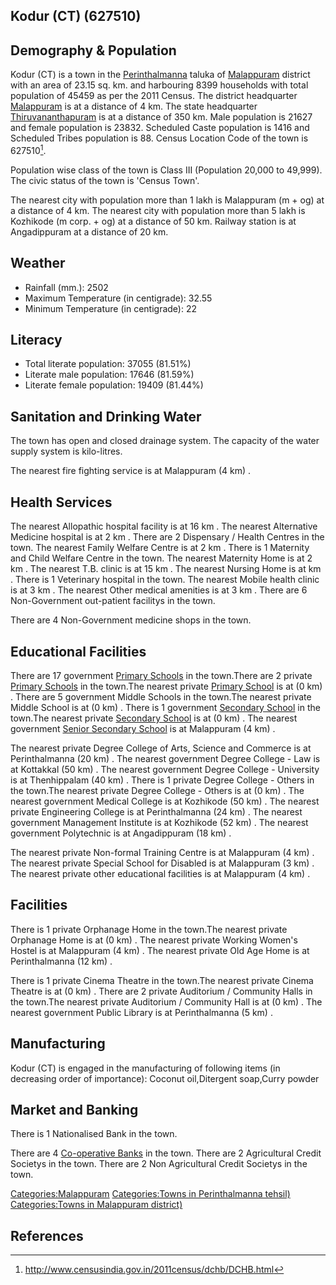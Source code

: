{{Infobox settlement
| name=Kodur (CT)
| native_name=
| native_name_lang=
| other_name=
| nickname=
| settlement_type=Town
| image_skyline=
| image_alt=
| image_caption=
| pushpin_map=India Kerala
| pushpin_label_position=right
| pushpin_map_alt=
| pushpin_map_caption=Location in Kerala, India
| latd=
| latm=
| lats=
| latNS=
| longd=
| longm=
| longs=
| longEW=
| coordinates_display=inline,title
| subdivision_type=Country
| subdivision_name={{flag|India}}
| subdivision_type1=[[States and territories of India|State]]
| subdivision_name1=Kerala 
| subdivision_type2=[[List of districts of India|District]]
| subdivision_name2=Malappuram
| subdivision_type3=Tahsil
| subdivision_name3=Perinthalmanna
| website=
| established_title=<!-- Established -->
| established_date=
| founder=
| named_for=
| government_type=
| governing_body=
| unit_pref=Metric
| area_footnotes=
| area_rank=
| area_total_km2=23.15
| elevation_footnotes=
| elevation_m=
| population_total=45459
| population_as_of=2011
| population_rank=
| population_density_km2=1963
| population_demonym=
| population_footnotes=
| demographics_type1=Languages=
| demographics1_title1=Official=
| demographics1_info1=[[Malayalam language|Malayalam]]
| timezone1=[[Indian Standard Time|IST]]
| utc_offset1==+5:30
| postal_code_type=[[Postal Index Number|PIN]]
| postal_code=
| area_code_type=Telephone code
| area_code=
| registration_plate=
| blank1_name_sec1=Nearest city
| blank1_info_sec1=[[Malappuram (m + og)]]
| blank2_name_sec1=[[Human sex ratio|Sex ratio]]
| blank2_info_sec1=1101
| blank3_name_sec1=Literacy
| blank3_info_sec1=81.51%
| blank1_name_sec2=[[2011 Census of India|2011 census]] code
| blank1_info_sec2=627510
| footnotes=
}}

== Kodur (CT) (627510) ==

== Demography & Population ==

Kodur (CT) is a town in the [[Perinthalmanna]] taluka of [[Malappuram]] district with an area of 23.15 sq. km. and harbouring 8399 households with total population of 45459 as per the 2011 Census. The district headquarter [[Malappuram]] is at a distance of 4 km. The state headquarter [[Thiruvananthapuram]] is at a distance of 350 km. Male population is 21627 and female population is 23832. Scheduled Caste population is 1416 and Scheduled Tribes population is 88. Census Location Code of the town is 627510<ref>http://www.censusindia.gov.in/2011census/dchb/DCHB.html</ref>.

Population wise class of the town is Class III (Population 20,000 to 49,999).
The civic status of the town is 'Census Town'.

The nearest city with population more than 1 lakh is Malappuram (m + og) at a distance of 4 km. The nearest city with population more than 5 lakh is Kozhikode (m corp. + og) at a distance of 50 km. Railway station is at Angadippuram at a distance of 20 km.


== Weather ==  
* Rainfall (mm.): 2502 
* Maximum Temperature (in centigrade): 32.55
* Minimum Temperature (in centigrade): 22


== Literacy ==  
* Total literate population: 37055 (81.51%)
* Literate male population: 17646 (81.59%)
* Literate female population: 19409 (81.44%)


== Sanitation and Drinking Water ==  
The town has open and closed drainage system.
The capacity of the water supply system is  kilo-litres.

The nearest fire fighting service is at Malappuram (4 km) .


== Health Services ==
The nearest Allopathic hospital facility is at 16 km .
The nearest Alternative Medicine hospital is at 2 km .
There are 2 Dispensary / Health Centres in the town.
The nearest Family Welfare Centre is at 2 km .
There is 1 Maternity and Child Welfare Centre in the town.
The nearest Maternity Home is at 2 km .
The nearest T.B. clinic is at 15 km .
The nearest Nursing Home is at  km .
There is 1 Veterinary hospital in the town.
The nearest Mobile health clinic is at 3 km .
The nearest Other medical amenities is at 3 km .
There are 6 Non-Government out-patient facilitys in the town.


There are 4 Non-Government medicine shops in the town.


== Educational Facilities ==
There are 17 government [[Primary School]]s in the town.There are 2 private [[Primary School]]s in the town.The nearest private [[Primary School]] is at  (0 km) .
There are 5 government Middle Schools in the town.The nearest private Middle School is at  (0 km) .
There is 1 government [[Secondary School]] in the town.The nearest private [[Secondary School]] is at  (0 km) .
The nearest government [[Senior Secondary School]] is at Malappuram (4 km) .
 
 
 
 
 
The nearest private Degree College of Arts, Science and Commerce is at Perinthalmanna  (20 km) .
The nearest government Degree College - Law is at Kottakkal  (50 km) .
The nearest government Degree College - University is at Thenhippalam (40 km) .
There is 1 private Degree College - Others in the town.The nearest private Degree College - Others is at  (0 km) .
The nearest government Medical College is at Kozhikode (50 km) .
The nearest private Engineering College is at Perinthalmanna (24 km) .
The nearest government Management Institute is at Kozhikode (52 km) .
The nearest government Polytechnic is at Angadippuram (18 km) .
 
The nearest private Non-formal Training Centre is at Malappuram (4 km) .
The nearest private Special School for Disabled is at Malappuram (3 km) .
The nearest private other educational facilities is at Malappuram (4 km) .


== Facilities ==
There is 1 private Orphanage Home in the town.The nearest private Orphanage Home is at  (0 km) .
The nearest private Working Women's Hostel is at Malappuram (4 km) .
The nearest private Old Age Home is at Perinthalmanna  (12 km) .
 
There is 1 private Cinema Theatre in the town.The nearest private Cinema Theatre is at  (0 km) .
There are 2 private Auditorium / Community Halls in the town.The nearest private Auditorium / Community Hall is at  (0 km) .
The nearest government Public Library is at Perinthalmanna  (5 km) .


== Manufacturing ==
Kodur (CT) is engaged in the manufacturing of following items (in decreasing order of importance): Coconut oil,Ditergent soap,Curry powder


== Market and Banking ==
There is 1 Nationalised Bank in the town.

There are 4 [[Co-operative Bank]]s in the town.
There are 2 Agricultural Credit Societys in the town.
There are 2 Non Agricultural Credit Societys in the town.


[[Categories:Malappuram]]
[[Categories:Towns in Perinthalmanna tehsil)]]
[[Categories:Towns in Malappuram district)]]


== References ==
{{Reflist}}


